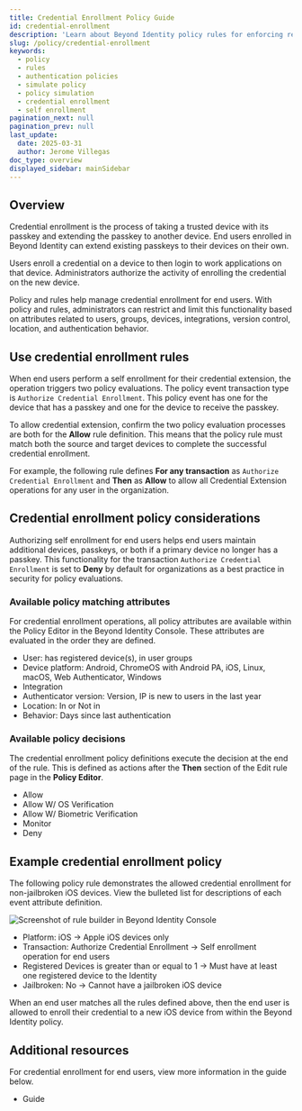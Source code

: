```yaml
---
title: Credential Enrollment Policy Guide
id: credential-enrollment
description: 'Learn about Beyond Identity policy rules for enforcing requirements when users perform self enrollment for their credentials.'
slug: /policy/credential-enrollment
keywords:
  - policy
  - rules
  - authentication policies
  - simulate policy
  - policy simulation
  - credential enrollment
  - self enrollment
pagination_next: null
pagination_prev: null
last_update:
  date: 2025-03-31
  author: Jerome Villegas
doc_type: overview
displayed_sidebar: mainSidebar
---
```


## Overview

Credential enrollment is the process of taking a trusted device with its passkey and extending the passkey to another device. End users enrolled in Beyond Identity can extend existing passkeys to their devices on their own.

Users enroll a credential on a device to then login to work applications on that device. Administrators authorize the activity of enrolling the credential on the new device.

Policy and rules help manage credential enrollment for end users. With policy and rules, administrators can restrict and limit this functionality based on attributes related to users, groups, devices, integrations, version control, location, and authentication behavior.

## Use credential enrollment rules

When end users perform a self enrollment for their credential extension, the operation triggers two policy evaluations. The policy event transaction type is `Authorize Credential Enrollment`. This policy event has one for the device that has a passkey and one for the device to receive the passkey.

To allow credential extension, confirm the two policy evaluation processes are both for the **Allow** rule definition. This means that the policy rule must match both the source and target devices to complete the successful credential enrollment.

For example, the following rule defines **For any transaction** as `Authorize Credential Enrollment` and **Then** as **Allow** to allow all Credential Extension operations for any user in the organization.

## Credential enrollment policy considerations

Authorizing self enrollment for end users helps end users maintain additional devices, passkeys, or both if a primary device no longer has a passkey. This functionality for the transaction `Authorize Credential Enrollment` is set to **Deny** by default for organizations as a best practice in security for policy evaluations.

### Available policy matching attributes

For credential enrollment operations, all policy attributes are available within the Policy Editor in the Beyond Identity Console. These attributes are evaluated in the order they are defined.

- User: has registered device(s), in user groups
- Device platform: Android, ChromeOS with Android PA, iOS, Linux, macOS, Web Authenticator, Windows
- Integration
- Authenticator version: Version, IP is new to users in the last year
- Location: In or Not in
- Behavior: Days since last authentication

### Available policy decisions

The credential enrollment policy definitions execute the decision at the end of the rule. This is defined as actions after the **Then** section of the Edit rule page in the **Policy Editor**.

- Allow
- Allow W/ OS Verification
- Allow W/ Biometric Verification
- Monitor
- Deny

## Example credential enrollment policy

The following policy rule demonstrates the allowed credential enrollment for non-jailbroken iOS devices. View the bulleted list for descriptions of each event attribute definition.

![Screenshot of rule builder in Beyond Identity Console](../images/cred-policy.png)

- Platform: iOS → Apple iOS devices only
- Transaction: Authorize Credential Enrollment → Self enrollment operation for end users
- Registered Devices is greater than or equal to 1 → Must have at least one registered device to the Identity
- Jailbroken: No → Cannot have a jailbroken iOS device

When an end user matches all the rules defined above, then the end user is allowed to enroll their credential to a new iOS device from within the Beyond Identity policy.

## Additional resources

For credential enrollment for end users, view more information in the guide below.

- Guide